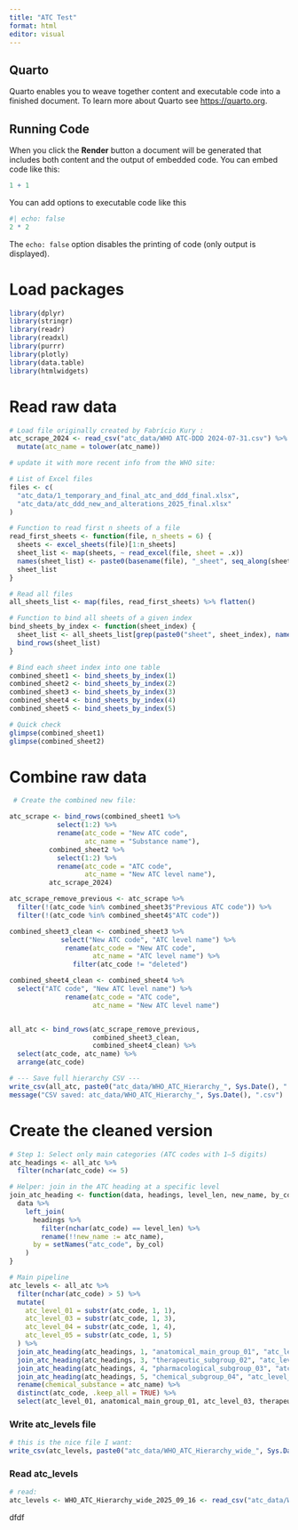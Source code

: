 ```yaml
---
title: "ATC Test"
format: html
editor: visual
---
```


## Quarto

Quarto enables you to weave together content and executable code into a finished document. To learn more about Quarto see <https://quarto.org>.

## Running Code

When you click the **Render** button a document will be generated that includes both content and the output of embedded code. You can embed code like this:

```r
1 + 1
```

You can add options to executable code like this

```r
#| echo: false
2 * 2
```

The `echo: false` option disables the printing of code (only output is displayed).

# Load packages

```r
library(dplyr)
library(stringr)
library(readr)
library(readxl)
library(purrr)
library(plotly)
library(data.table)
library(htmlwidgets)
```

# Read raw data

```r


# Load file originally created by Fabrício Kury :
atc_scrape_2024 <- read_csv("atc_data/WHO ATC-DDD 2024-07-31.csv") %>%
  mutate(atc_name = tolower(atc_name))

# update it with more recent info from the WHO site:

# List of Excel files
files <- c(
  "atc_data/1_temporary_and_final_atc_and_ddd_final.xlsx",
  "atc_data/atc_ddd_new_and_alterations_2025_final.xlsx"
)

# Function to read first n sheets of a file
read_first_sheets <- function(file, n_sheets = 6) {
  sheets <- excel_sheets(file)[1:n_sheets]
  sheet_list <- map(sheets, ~ read_excel(file, sheet = .x))
  names(sheet_list) <- paste0(basename(file), "_sheet", seq_along(sheet_list))
  sheet_list
}

# Read all files
all_sheets_list <- map(files, read_first_sheets) %>% flatten()

# Function to bind all sheets of a given index
bind_sheets_by_index <- function(sheet_index) {
  sheet_list <- all_sheets_list[grep(paste0("sheet", sheet_index), names(all_sheets_list))]
  bind_rows(sheet_list)
}

# Bind each sheet index into one table
combined_sheet1 <- bind_sheets_by_index(1)
combined_sheet2 <- bind_sheets_by_index(2)
combined_sheet3 <- bind_sheets_by_index(3)
combined_sheet4 <- bind_sheets_by_index(4)
combined_sheet5 <- bind_sheets_by_index(5)

# Quick check
glimpse(combined_sheet1)
glimpse(combined_sheet2)

```

# Combine raw data

```r
 # Create the combined new file:

atc_scrape <- bind_rows(combined_sheet1 %>% 
            select(1:2) %>%
            rename(atc_code = "New ATC code", 
                   atc_name = "Substance name"), 
          combined_sheet2 %>% 
            select(1:2) %>%
            rename(atc_code = "ATC code",
                   atc_name = "New ATC level name"),
          atc_scrape_2024)

atc_scrape_remove_previous <- atc_scrape %>%
  filter(!(atc_code %in% combined_sheet3$"Previous ATC code")) %>%
  filter(!(atc_code %in% combined_sheet4$"ATC code"))

combined_sheet3_clean <- combined_sheet3 %>% 
             select("New ATC code", "ATC level name") %>%
              rename(atc_code = "New ATC code",
                     atc_name = "ATC level name") %>%
                filter(atc_code != "deleted")

combined_sheet4_clean <- combined_sheet4 %>%
  select("ATC code", "New ATC level name") %>%
              rename(atc_code = "ATC code",
                     atc_name = "New ATC level name")


all_atc <- bind_rows(atc_scrape_remove_previous, 
                     combined_sheet3_clean, 
                     combined_sheet4_clean) %>%
  select(atc_code, atc_name) %>%
  arrange(atc_code)

# --- Save full hierarchy CSV ---
write_csv(all_atc, paste0("atc_data/WHO_ATC_Hierarchy_", Sys.Date(), ".csv"))
message("CSV saved: atc_data/WHO_ATC_Hierarchy_", Sys.Date(), ".csv")
```

# Create the cleaned version

```r
# Step 1: Select only main categories (ATC codes with 1–5 digits)
atc_headings <- all_atc %>%
  filter(nchar(atc_code) <= 5) 

# Helper: join in the ATC heading at a specific level
join_atc_heading <- function(data, headings, level_len, new_name, by_col) {
  data %>%
    left_join(
      headings %>%
        filter(nchar(atc_code) == level_len) %>%
        rename(!!new_name := atc_name),
      by = setNames("atc_code", by_col)
    )
}

# Main pipeline
atc_levels <- all_atc %>%
  filter(nchar(atc_code) > 5) %>%
  mutate(
    atc_level_01 = substr(atc_code, 1, 1),
    atc_level_03 = substr(atc_code, 1, 3),
    atc_level_04 = substr(atc_code, 1, 4),
    atc_level_05 = substr(atc_code, 1, 5)
  ) %>%
  join_atc_heading(atc_headings, 1, "anatomical_main_group_01", "atc_level_01") %>%
  join_atc_heading(atc_headings, 3, "therapeutic_subgroup_02", "atc_level_03") %>%
  join_atc_heading(atc_headings, 4, "pharmacological_subgroup_03", "atc_level_04") %>%
  join_atc_heading(atc_headings, 5, "chemical_subgroup_04", "atc_level_05") %>%
  rename(chemical_substance = atc_name) %>%
  distinct(atc_code, .keep_all = TRUE) %>%
  select(atc_level_01, anatomical_main_group_01, atc_level_03, therapeutic_subgroup_02, atc_level_04, pharmacological_subgroup_03, atc_level_05, chemical_subgroup_04, atc_code, chemical_substance)


```

### Write atc_levels file

```r

# this is the nice file I want:
write_csv(atc_levels, paste0("atc_data/WHO_ATC_Hierarchy_wide_", Sys.Date(), ".csv"))
```

### Read atc_levels

```r
# read:
atc_levels <- WHO_ATC_Hierarchy_wide_2025_09_16 <- read_csv("atc_data/WHO_ATC_Hierarchy_wide_2025-09-16.csv")
```

dfdf
